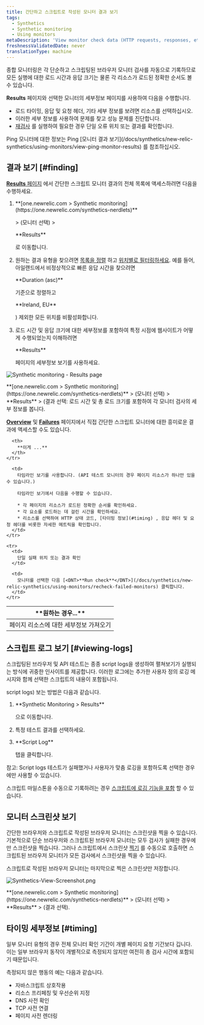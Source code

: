 ```yaml
---
title: 간단하고 스크립트로 작성된 모니터 결과 보기
tags:
  - Synthetics
  - Synthetic monitoring
  - Using monitors
metaDescription: 'View monitor check data (HTTP requests, responses, etc.) with synthetics monitoring. For browser monitors, view waterfall details of resource load time.'
freshnessValidatedDate: never
translationType: machine
---
```


종합 모니터링은 각 단순하고 스크립팅된 브라우저 모니터 검사를 자동으로 기록하므로 모든 실행에 대한 로드 시간과 응답 크기는 물론 각 리소스가 로드된 정확한 순서도 볼 수 있습니다.

<DNT>**Results**</DNT> 페이지와 선택한 모니터의 세부정보 페이지를 사용하여 다음을 수행합니다.

* 로드 타이밍, 응답 및 요청 헤더, 기타 세부 정보를 보려면 리소스를 선택하십시오.
* 이러한 세부 정보를 사용하여 문제를 찾고 성능 문제를 진단합니다.
* [재검사](/docs/synthetics/new-relic-synthetics/using-monitors/recheck-failed-monitors) 를 실행하여 필요한 경우 단일 오류 위치 또는 결과를 확인합니다.

<Callout variant="tip">
  Ping 모니터에 대한 정보는 Ping [모니터 결과 보기](/docs/synthetics/new-relic-synthetics/using-monitors/view-ping-monitor-results) 를 참조하십시오.
</Callout>

## 결과 보기 [#finding]

[<DNT>**Results**</DNT> 페이지](/docs/synthetics/new-relic-synthetics/pages/synthetics-results-access-individual-monitor-runs) 에서 간단한 스크립트 모니터 결과의 전체 목록에 액세스하려면 다음을 수행하세요.

1. <DNT>
     **[one.newrelic.com > Synthetic monitoring](https://one.newrelic.com/synthetics-nerdlets)**
   </DNT>

   \> (모니터 선택) >

   <DNT>
     **Results**
   </DNT>

   로 이동합니다.

2. 원하는 결과 유형을 찾으려면 [목록을 정렬](/docs/synthetics/new-relic-synthetics/pages/synthetics-results-access-individual-monitor-runs#sort-list) 하고 [위치별로 필터링하세요](/docs/synthetics/new-relic-synthetics/pages/synthetics-results-access-individual-monitor-runs#filter-location). 예를 들어, 아일랜드에서 비정상적으로 빠른 응답 시간을 찾으려면

   <DNT>
     **Duration (asc)**
   </DNT>

   기준으로 정렬하고

   <DNT>
     **Ireland, EU**
   </DNT>

   ) 제외한 모든 위치를 비활성화합니다.

3. 로드 시간 및 응답 크기에 대한 세부정보를 포함하여 특정 시점에 웹사이트가 어떻게 수행되었는지 이해하려면

   <DNT>
     **Results**
   </DNT>

   페이지의 세부정보 보기를 사용하세요.

<img
  title="Synthetic monitoring - Results page"
  alt="Synthetic monitoring - Results page"
  src="/images/synthetic_screenshot-crop_ResultsPage.webp"
/>

<figcaption>
  <DNT>**[one.newrelic.com > Synthetic monitoring](https://one.newrelic.com/synthetics-nerdlets)**</DNT> > (모니터 선택) > <DNT>**Results**</DNT> > (결과 선택: 로드 시간 및 총 로드 크기를 포함하여 각 모니터 검사의 세부 정보를 봅니다.
</figcaption>

[<DNT>**Overview**</DNT>](/docs/synthetics/new-relic-synthetics/pages/synthetics-overview-page-view-monitors-performance) 및 [<DNT>**Failures**</DNT>](/docs/synthetics/new-relic-synthetics/pages/synthetics-failures-troubleshoot-downtime) 페이지에서 직접 간단한 스크립트 모니터에 대한 흥미로운 결과에 액세스할 수도 있습니다.

<table id="using">
  <thead>
    <tr>
      <th width={250}>
        **원하는 경우...**
      </th>

      <th>
        **이게 ...**
      </th>
    </tr>
  </thead>

  <tbody>
    <tr>
      <td>
        페이지 리소스에 대한 세부정보 가져오기
      </td>

      <td>
        타임라인 보기를 사용합니다. (API 테스트 모니터의 경우 페이지 리소스가 하나만 있을 수 있습니다.)

        타임라인 보기에서 다음을 수행할 수 있습니다.

        * 각 페이지의 리소스가 로드된 정확한 순서를 확인하세요.
        * 각 요소를 로드하는 데 걸린 시간을 확인하세요.
        * 리소스를 선택하여 HTTP 상태 코드, [타이밍 정보](#timing) , 응답 헤더 및 요청 헤더를 비롯한 자세한 메트릭을 확인합니다.
      </td>
    </tr>

    <tr>
      <td>
        단일 실패 위치 또는 결과 확인
      </td>

      <td>
        모니터를 선택한 다음 [<DNT>**Run check**</DNT>](/docs/synthetics/new-relic-synthetics/using-monitors/recheck-failed-monitors) 클릭합니다.
      </td>
    </tr>
  </tbody>
</table>

## 스크립트 로그 보기 [#viewing-logs]

스크립팅된 브라우저 및 API 테스트는 종종 <DNT>script logs</DNT>을 생성하여 펼쳐보기가 실행되는 방식에 귀중한 인사이트를 제공합니다. 이러한 로그에는 추가한 사용자 정의 로깅 메시지와 함께 선택한 스크립트의 내용이 포함됩니다.

<DNT>script logs</DNT>) 보는 방법은 다음과 같습니다.

1. <DNT>
     **Synthetic Monitoring > Results**
   </DNT>

   으로 이동합니다.

2. 특정 테스트 결과를 선택하세요.

3. <DNT>
     **Script Log**
   </DNT>

   탭을 클릭합니다.

참고: <DNT>Script logs</DNT> 테스트가 실패했거나 사용자가 맞춤 로깅을 포함하도록 선택한 경우에만 사용할 수 있습니다.

스크립트 마일스톤을 수동으로 기록하려는 경우 [스크립트에 로깅 기능을 포함](/docs/synthetics/synthetic-monitoring/using-monitors/view-simple-scripted-monitor-results/#script-log-manual) 할 수 있습니다.

## 모니터 스크린샷 보기

간단한 브라우저와 스크립트로 작성된 브라우저 모니터는 스크린샷을 찍을 수 있습니다. 기본적으로 단순 브라우저와 스크립트된 브라우저 모니터는 모두 검사가 실패한 경우에만 스크린샷을 찍습니다. 그러나 스크립트에서 스크린샷 [찍기](/docs/synthetics/synthetic-monitoring/scripting-monitors/synthetic-scripted-browser-reference-monitor-versions-chrome-100#webDriver-takeScreenshot) 를 수동으로 호출하면 스크립트된 브라우저 모니터가 모든 검사에서 스크린샷을 찍을 수 있습니다.

<Callout variant="tip">
  스크립트로 작성된 브라우저 모니터는 마지막으로 찍은 스크린샷만 저장합니다.
</Callout>

<img
  title="Synthetics-View-Screenshot.png"
  alt="Synthetics-View-Screenshot.png"
  src="/images/synthetic_screenshot-crop_results-fail-page.webp"
/>

<figcaption>
  <DNT>**[one.newrelic.com > Synthetic monitoring](https://one.newrelic.com/synthetics-nerdlets)**</DNT> > (모니터 선택) > <DNT>**Results**</DNT> > (결과 선택).
</figcaption>

## 타이밍 세부정보 [#timing]

일부 모니터 유형의 경우 전체 모니터 확인 기간이 개별 페이지 요청 기간보다 깁니다. 이는 일부 브라우저 동작이 개별적으로 측정되지 않지만 여전히 총 검사 시간에 포함되기 때문입니다.

측정되지 않은 행동의 예는 다음과 같습니다.

* 자바스크립트 상호작용
* 리소스 프리페칭 및 우선순위 지정
* DNS 사전 확인
* TCP 사전 연결
* 페이지 사전 렌더링
